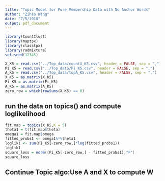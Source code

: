 ```yaml
---
title: "Topic Model for Pure Membership Data with No Anchor Words"
author: "Zihao Wang"
date: "7/5/2018"
output: pdf_document
---
```


```r
library(CountClust)
library(maptpx)
library(classtpx)
library(radmixture)
set.seed(12345)
```

```r
X_K5 = read.csv("../Top_data/countX_K5.csv", header = FALSE, sep = ",")
Pi_K5 = read.csv("../Top_data/Pi_K5.csv", header = FALSE, sep = ",")
A_K5 = read.csv("../Top_data/topA_K5.csv", header = FALSE, sep = ",")
X_K5 = as.matrix(X_K5)
Pi_K5 = as.matrix(Pi_K5)
A_K5 = as.matrix(A_K5)
zero_row = which(rowSums(X_K5) == 0)

```

## run the data on topics() and compute loglikelihood
```r
fit.map = topics(X_K5,K = 5)
theta1 = t(fit.map$theta)
omega1 = fit.map$omega
fitted_probs1 <- omega1%*%theta1
loglik1 <- sum(Pi_K5[-zero_row,]*log(fitted_probs1))
loglik1
square_loss = norm((Pi_K5[-zero_row,] - fitted_probs1),"F")
square_loss
```


## Continue Topic algo:Use A and X to compute W
```r


```










